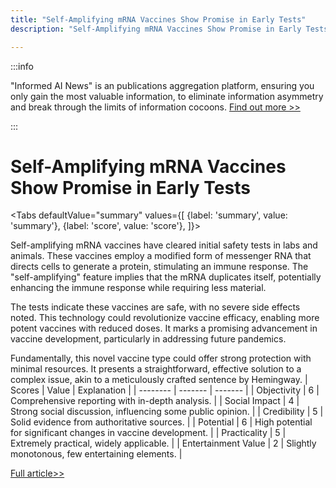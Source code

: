 ```yaml
---
title: "Self-Amplifying mRNA Vaccines Show Promise in Early Tests"
description: "Self-Amplifying mRNA Vaccines Show Promise in Early Tests"

---
```



:::info

"Informed AI News" is an publications aggregation platform, ensuring you only gain the most valuable information, to eliminate information asymmetry and break through the limits of information cocoons.  [Find out more >>](/)

:::

# Self-Amplifying mRNA Vaccines Show Promise in Early Tests


<Tabs
	defaultValue="summary"
	values={[
	{label: 'summary', value: 'summary'},
	{label: 'score', value: 'score'},
]}>
<TabItem value="summary">


Self-amplifying mRNA vaccines have cleared initial safety tests in labs and animals. These vaccines employ a modified form of messenger RNA that directs cells to generate a protein, stimulating an immune response. The "self-amplifying" feature implies that the mRNA duplicates itself, potentially enhancing the immune response while requiring less material.

The tests indicate these vaccines are safe, with no severe side effects noted. This technology could revolutionize vaccine efficacy, enabling more potent vaccines with reduced doses. It marks a promising advancement in vaccine development, particularly in addressing future pandemics.

Fundamentally, this novel vaccine type could offer strong protection with minimal resources. It presents a straightforward, effective solution to a complex issue, akin to a meticulously crafted sentence by Hemingway.
</TabItem>
<TabItem value="score">
	| Scores     | Value   | Explanation |
	| -------- | ------- | ------- |
	| Objectivity  | 6    | Comprehensive reporting with in-depth analysis.    |
	| Social Impact | 4     | Strong social discussion, influencing some public opinion.    |
	| Credibility    | 5    | Solid evidence from authoritative sources.    |
	| Potential    | 6    | High potential for significant changes in vaccine development.    |
	| Practicality    | 5    | Extremely practical, widely applicable.    |
	| Entertainment Value    | 2    | Slightly monotonous, few entertaining elements.    |
</TabItem>
</Tabs>

[Full article>>](https://medicalxpress.com/news/2024-07-amplifying-mrna-vaccines-safe-lab.html)
